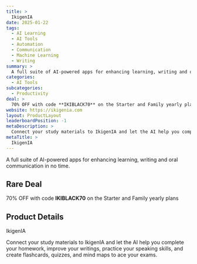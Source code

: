 ```yaml
---
title: >
  IkigenIA
date: 2025-01-22
tags:
  - AI Learning
  - AI Tools
  - Automation
  - Communication
  - Machine Learning
  - Writing
summary: >
  A full suite of AI-powered apps for enhancing learning, writing and oral communication in no time.
categories:
  - AI Tools
subcategories:
  - Productivity
deal: >
  70% OFF with code **IKIBLACK70** on the Starter and Family yearly plans
website: https://ikigenia.com
layout: ProductLayout
leaderboardPosition: -1
metaDescription: >
  Connect your study materials to IkigenIA and let the AI help you complete your homework, improve your writings, practice your speaking skills, and create flashcards, quizzes, and mind maps to ace your exams.
metaTitle: >
  IkigenIA
---
```

A full suite of AI-powered apps for enhancing learning, writing and oral communication in no time.

## Rare Deal

70% OFF with code **IKIBLACK70** on the Starter and Family yearly plans

## Product Details

IkigenIA

Connect your study materials to IkigenIA and let the AI help you complete your homework, improve your writings, practice your speaking skills, and create flashcards, quizzes, and mind maps to ace your exams.

